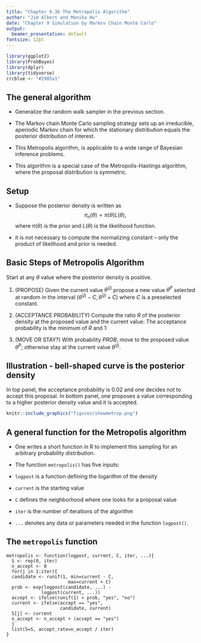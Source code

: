 ```yaml
---
title: "Chapter 9.3b The Metropolis Algorithm"
author: "Jim Albert and Monika Hu"
date: "Chapter 9 Simulation by Markov Chain Monte Carlo"
output:
  beamer_presentation: default
fontsize: 12pt
---
```


```r
library(ggplot2)
library(ProbBayes)
library(dplyr)
library(tidyverse)
crcblue <- "#2905a1"
```

## The general algorithm

- Generalize the random walk sampler in the previous section. 

- The Markov chain Monte Carlo sampling strategy sets up an irreducible, aperiodic
Markov chain for which the stationary distribution equals the posterior distribution
of interest. 

- This Metropolis algorithm, is applicable to a wide range of Bayesian inference problems. 

- This algorithm is a special case of the Metropolis-Hastings algorithm, where the proposal distribution is symmetric. 

## Setup

- Suppose the posterior density is written as
$$
\pi_n(\theta) \propto  \pi(\theta) L(\theta),
$$
where $\pi(\theta)$ is the prior and $L(\theta)$ is the likelihood function.  

- it is not necessary to compute the normalizing constant -- only the product of likelihood and prior is needed.

## Basic Steps of Metropolis Algorithm 

Start at any $\theta$ value where the posterior density is positive.

1. (PROPOSE) Given the current value $\theta^{(j)}$  propose a new value $\theta^P$  selected at random in the interval ($\theta^{(j)} - C, \theta^{(j)} + C)$ where $C$ is a preselected constant.

2. (ACCEPTANCE PROBABILITY) Compute the ratio $R$ of the posterior density at the proposed value and the current value:
\begin{equation}
R = \frac{\pi_n(\theta^{P})}{\pi_n(\theta^{(j)})}.
\end{equation}
The acceptance probability is the minimum of $R$ and 1:
\begin{equation}
PROB = \min\{R, 1\}.
\end{equation}

3. (MOVE OR STAY?)  With probability $PROB$, move to the proposed value $\theta^P$; otherwise stay at the current value $\theta^{(j)}$.  

## Illustration - bell-shaped curve is the posterior density

In top panel, the acceptance probability is 0.02 and one decides not to accept this proposal.  In bottom panel, one proposes a value corresponding to a higher posterior density value and it is accepted.

```r
knitr::include_graphics("figures/showmetrop.png")
```

## A general function for the Metropolis algorithm


- One writes a short function in R to implement this sampling for an arbitrary probability distribution.  

- The function ```metropolis()``` has five inputs:

- ```logpost``` is a function defining the logarithm of the density

- ```current``` is the starting value

- ```C``` defines the neighborhood where one looks for a proposal value

- ```iter``` is the number of iterations of the algorithm

- ```...``` denotes any data or parameters needed in the function ```logpost()```\index{logpost()}.


## The ```metropolis``` function

```
metropolis <- function(logpost, current, C, iter, ...){
  S <- rep(0, iter) 
  n_accept <- 0
  for(j in 1:iter){
  candidate <- runif(1, min=current - C, 
                       max=current + C)
  prob <- exp(logpost(candidate, ...) - 
             logpost(current, ...))
  accept <- ifelse(runif(1) < prob, "yes", "no")
  current <- ifelse(accept == "yes", 
                    candidate, current)
  S[j] <- current
  n_accept <- n_accept + (accept == "yes")
  }
  list(S=S, accept_rate=n_accept / iter)
}
```

